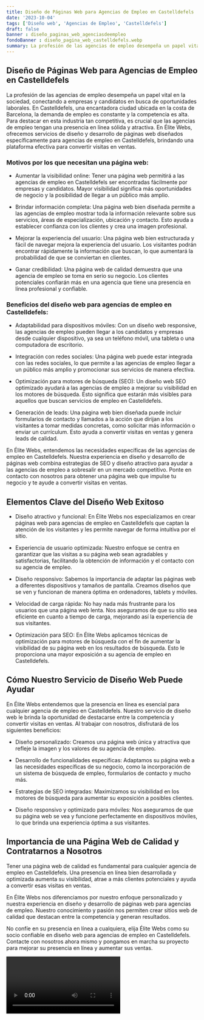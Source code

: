 ```yaml
---
title: Diseño de Páginas Web para Agencias de Empleo en Castelldefels
date: '2023-10-04'
tags: ['Diseño web', 'Agencias de Empleo', 'Castelldefels']
draft: false
banner : diseño_paginas_web_agenciasdeempleo
fondoBanner : diseño_pagina_web_castelldefels.webp
summary: La profesión de las agencias de empleo desempeña un papel vital en la sociedad, conectando a empresas y candidatos en busca de oportunidades laborales. En Castelldefels, una encantadora ciudad ubicada en la costa de Barcelona, ​​la demanda de empleo es constante y la competencia es alta. Para destacar en esta industria tan competitiva, es crucial que las agencias de empleo tengan una presencia en línea sólida y atractiva. En Élite Webs, ofrecemos servicios de diseño y desarrollo de páginas web diseñados específicamente para agencias de empleo en Castelldefels, brindando una plataforma efectiva para convertir visitas en ventas.
---
```


## Diseño de Páginas Web para Agencias de Empleo en Castelldefels

La profesión de las agencias de empleo desempeña un papel vital en la sociedad, conectando a empresas y candidatos en busca de oportunidades laborales. En Castelldefels, una encantadora ciudad ubicada en la costa de Barcelona, ​​la demanda de empleo es constante y la competencia es alta. Para destacar en esta industria tan competitiva, es crucial que las agencias de empleo tengan una presencia en línea sólida y atractiva. En Élite Webs, ofrecemos servicios de diseño y desarrollo de páginas web diseñados específicamente para agencias de empleo en Castelldefels, brindando una plataforma efectiva para convertir visitas en ventas.

### Motivos por los que necesitan una página web:

- Aumentar la visibilidad online: Tener una página web permitirá a las agencias de empleo en Castelldefels ser encontradas fácilmente por empresas y candidatos. Mayor visibilidad significa más oportunidades de negocio y la posibilidad de llegar a un público más amplio.

- Brindar información completa: Una página web bien diseñada permite a las agencias de empleo mostrar toda la información relevante sobre sus servicios, áreas de especialización, ubicación y contacto. Esto ayuda a establecer confianza con los clientes y crea una imagen profesional.

- Mejorar la experiencia del usuario: Una página web bien estructurada y fácil de navegar mejora la experiencia del usuario. Los visitantes podrán encontrar rápidamente la información que buscan, lo que aumentará la probabilidad de que se conviertan en clientes.

- Ganar credibilidad: Una página web de calidad demuestra que una agencia de empleo se toma en serio su negocio. Los clientes potenciales confiarán más en una agencia que tiene una presencia en línea profesional y confiable.

### Beneficios del diseño web para agencias de empleo en Castelldefels:

- Adaptabilidad para dispositivos móviles: Con un diseño web responsive, las agencias de empleo pueden llegar a los candidatos y empresas desde cualquier dispositivo, ya sea un teléfono móvil, una tableta o una computadora de escritorio.

- Integración con redes sociales: Una página web puede estar integrada con las redes sociales, lo que permite a las agencias de empleo llegar a un público más amplio y promocionar sus servicios de manera efectiva.

- Optimización para motores de búsqueda (SEO): Un diseño web SEO optimizado ayudará a las agencias de empleo a mejorar su visibilidad en los motores de búsqueda. Esto significa que estarán más visibles para aquellos que buscan servicios de empleo en Castelldefels.

- Generación de leads: Una página web bien diseñada puede incluir formularios de contacto y llamados a la acción que dirijan a los visitantes a tomar medidas concretas, como solicitar más información o enviar un currículum. Esto ayuda a convertir visitas en ventas y genera leads de calidad.

En Élite Webs, entendemos las necesidades específicas de las agencias de empleo en Castelldefels. Nuestra experiencia en diseño y desarrollo de páginas web combina estrategias de SEO y diseño atractivo para ayudar a las agencias de empleo a sobresalir en un mercado competitivo. Ponte en contacto con nosotros para obtener una página web que impulse tu negocio y te ayude a convertir visitas en ventas.

<GifSeo />

<Cta />

## Elementos Clave del Diseño Web Exitoso

- Diseño atractivo y funcional: En Élite Webs nos especializamos en crear páginas web para agencias de empleo en Castelldefels que captan la atención de los visitantes y les permite navegar de forma intuitiva por el sitio.

- Experiencia de usuario optimizada: Nuestro enfoque se centra en garantizar que las visitas a su página web sean agradables y satisfactorias, facilitando la obtención de información y el contacto con su agencia de empleo.

- Diseño responsivo: Sabemos la importancia de adaptar las páginas web a diferentes dispositivos y tamaños de pantalla. Creamos diseños que se ven y funcionan de manera óptima en ordenadores, tablets y móviles.

- Velocidad de carga rápida: No hay nada más frustrante para los usuarios que una página web lenta. Nos aseguramos de que su sitio sea eficiente en cuanto a tiempo de carga, mejorando así la experiencia de sus visitantes.

- Optimización para SEO: En Élite Webs aplicamos técnicas de optimización para motores de búsqueda con el fin de aumentar la visibilidad de su página web en los resultados de búsqueda. Esto le proporciona una mayor exposición a su agencia de empleo en Castelldefels.

## Cómo Nuestro Servicio de Diseño Web Puede Ayudar

En Élite Webs entendemos que la presencia en línea es esencial para cualquier agencia de empleo en Castelldefels. Nuestro servicio de diseño web le brinda la oportunidad de destacarse entre la competencia y convertir visitas en ventas. Al trabajar con nosotros, disfrutará de los siguientes beneficios:

- Diseño personalizado: Creamos una página web única y atractiva que refleje la imagen y los valores de su agencia de empleo.

- Desarrollo de funcionalidades específicas: Adaptamos su página web a las necesidades específicas de su negocio, como la incorporación de un sistema de búsqueda de empleo, formularios de contacto y mucho más.

- Estrategias de SEO integradas: Maximizamos su visibilidad en los motores de búsqueda para aumentar su exposición a posibles clientes.

- Diseño responsivo y optimizado para móviles: Nos aseguramos de que su página web se vea y funcione perfectamente en dispositivos móviles, lo que brinda una experiencia óptima a sus visitantes.

## Importancia de una Página Web de Calidad y Contratarnos a Nosotros

Tener una página web de calidad es fundamental para cualquier agencia de empleo en Castelldefels. Una presencia en línea bien desarrollada y optimizada aumenta su visibilidad, atrae a más clientes potenciales y ayuda a convertir esas visitas en ventas.

En Élite Webs nos diferenciamos por nuestro enfoque personalizado y nuestra experiencia en diseño y desarrollo de páginas web para agencias de empleo. Nuestro conocimiento y pasión nos permiten crear sitios web de calidad que destacan entre la competencia y generan resultados.

No confíe en su presencia en línea a cualquiera, elija Élite Webs como su socio confiable en diseño web para agencias de empleo en Castelldefels. Contacte con nosotros ahora mismo y pongamos en marcha su proyecto para mejorar su presencia en línea y aumentar sus ventas.

<Video />

<CtaBot job='Agencias de Empleo' city='Castelldefels'/>

<Gmaps query='Castelldefels+españa+maps' />